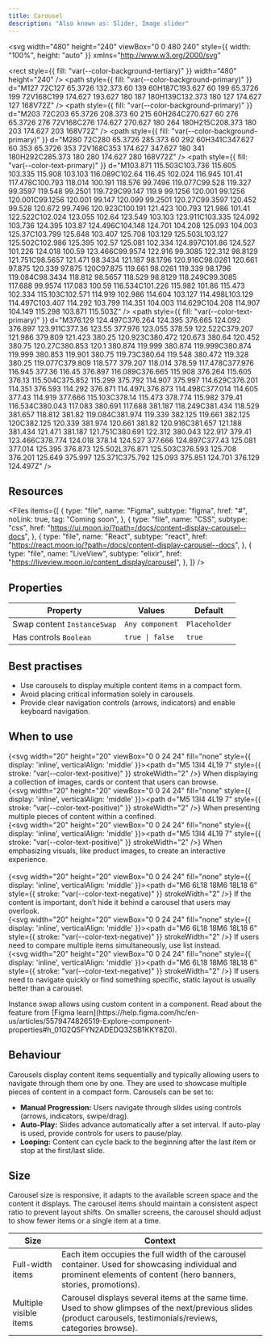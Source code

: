 ```yaml
---
title: Carousel
description: "Also known as: Slider, Image slider"
---
```


<svg
  width="480"
  height="240"
  viewBox="0 0 480 240"
  style={{ width: "100%", height: "auto" }}
  xmlns="http://www.w3.org/2000/svg"
>
  <rect
    style={{ fill: "var(--color-background-tertiary)" }}
    width="480"
    height="240"
  />
  <path
    style={{ fill: "var(--color-background-primary)" }}
    d="M127 72C127 65.3726 132.373 60 139 60H187C193.627 60 199 65.3726 199 72V168C199 174.627 193.627 180 187 180H139C132.373 180 127 174.627 127 168V72Z"
  />
  <path
    style={{ fill: "var(--color-background-primary)" }}
    d="M203 72C203 65.3726 208.373 60 215 60H264C270.627 60 276 65.3726 276 72V168C276 174.627 270.627 180 264 180H215C208.373 180 203 174.627 203 168V72Z"
  />
  <path
    style={{ fill: "var(--color-background-primary)" }}
    d="M280 72C280 65.3726 285.373 60 292 60H341C347.627 60 353 65.3726 353 72V168C353 174.627 347.627 180 341 180H292C285.373 180 280 174.627 280 168V72Z"
  />
  <path
    style={{ fill: "var(--color-text-primary)" }}
    d="M103.871 115.503C103.736 115.605 103.335 115.908 103.103 116.089C102.64 116.45 102.024 116.945 101.41 117.478C100.793 118.014 100.191 118.576 99.7496 119.077C99.528 119.327 99.3597 119.548 99.2501 119.729C99.147 119.9 99.1256 120.001 99.1256 120.001C99.1256 120.001 99.147 120.099 99.2501 120.27C99.3597 120.452 99.528 120.672 99.7496 120.923C100.191 121.423 100.793 121.986 101.41 122.522C102.024 123.055 102.64 123.549 103.103 123.911C103.335 124.092 103.736 124.395 103.87 124.496C104.148 124.701 104.208 125.093 104.003 125.37C103.799 125.648 103.407 125.708 103.129 125.503L103.127 125.502C102.986 125.395 102.57 125.081 102.334 124.897C101.86 124.527 101.226 124.018 100.59 123.466C99.9574 122.916 99.3085 122.312 98.8129 121.751C98.5657 121.471 98.3434 121.187 98.1796 120.916C98.0261 120.661 97.875 120.339 97.875 120C97.875 119.661 98.0261 119.339 98.1796 119.084C98.3434 118.812 98.5657 118.529 98.8129 118.249C99.3085 117.688 99.9574 117.083 100.59 116.534C101.226 115.982 101.86 115.473 102.334 115.103C102.571 114.919 102.986 114.604 103.127 114.498L103.129 114.497C103.407 114.292 103.799 114.351 104.003 114.629C104.208 114.907 104.149 115.298 103.871 115.503Z"
  />
  <path
    style={{ fill: "var(--color-text-primary)" }}
    d="M376.129 124.497C376.264 124.395 376.665 124.092 376.897 123.911C377.36 123.55 377.976 123.055 378.59 122.522C379.207 121.986 379.809 121.423 380.25 120.923C380.472 120.673 380.64 120.452 380.75 120.27C380.853 120.1 380.874 119.999 380.874 119.999C380.874 119.999 380.853 119.901 380.75 119.73C380.64 119.548 380.472 119.328 380.25 119.077C379.809 118.577 379.207 118.014 378.59 117.478C377.976 116.945 377.36 116.45 376.897 116.089C376.665 115.908 376.264 115.605 376.13 115.504C375.852 115.299 375.792 114.907 375.997 114.629C376.201 114.351 376.593 114.292 376.871 114.497L376.873 114.498C377.014 114.605 377.43 114.919 377.666 115.103C378.14 115.473 378.774 115.982 379.41 116.534C380.043 117.083 380.691 117.688 381.187 118.249C381.434 118.529 381.657 118.812 381.82 119.084C381.974 119.339 382.125 119.661 382.125 120C382.125 120.339 381.974 120.661 381.82 120.916C381.657 121.188 381.434 121.471 381.187 121.751C380.691 122.312 380.043 122.917 379.41 123.466C378.774 124.018 378.14 124.527 377.666 124.897C377.43 125.081 377.014 125.395 376.873 125.502L376.871 125.503C376.593 125.708 376.201 125.649 375.997 125.371C375.792 125.093 375.851 124.701 376.129 124.497Z"
  />
</svg>

## Resources

<Files
  items={[
    {
      type: "file",
      name: "Figma",
      subtype: "figma",
      href: "#",
      noLink: true,
      tag: "Coming soon",
    },
    {
      type: "file",
      name: "CSS",
      subtype: "css",
      href: "https://ui.moon.io/?path=/docs/content-display-carousel--docs",
    },
    {
      type: "file",
      name: "React",
      subtype: "react",
      href: "https://react.moon.io/?path=/docs/content-display-carousel--docs",
    },
    {
      type: "file",
      name: "LiveView",
      subtype: "elixir",
      href: "https://liveview.moon.io/content_display/carousel",
    },
  ]}
/>

## Properties

| **Property**                | **Values**      | **Default**   |
| --------------------------- | --------------- | ------------- |
| Swap content `InstanceSwap` | `Any component` | `Placeholder` |
| Has controls `Boolean`      | `true \| false` | `true`        |

## Best practises

- Use carousels to display multiple content items in a compact form.
- Avoid placing critical information solely in carousels.
- Provide clear navigation controls (arrows, indicators) and enable keyboard navigation.

## When to use

{<svg width="20" height="20" viewBox="0 0 24 24" fill="none" style={{ display: 'inline', verticalAlign: 'middle' }}><path d="M5 13l4 4L19 7" style={{ stroke: "var(--color-text-positive)" }} strokeWidth="2" /></svg>} When displaying a collection of images, cards or content that users can browse. <br/>
{<svg width="20" height="20" viewBox="0 0 24 24" fill="none" style={{ display: 'inline', verticalAlign: 'middle' }}><path d="M5 13l4 4L19 7" style={{ stroke: "var(--color-text-positive)" }} strokeWidth="2" /></svg>} When presenting multiple pieces of content within a confined. <br/>
{<svg width="20" height="20" viewBox="0 0 24 24" fill="none" style={{ display: 'inline', verticalAlign: 'middle' }}><path d="M5 13l4 4L19 7" style={{ stroke: "var(--color-text-positive)" }} strokeWidth="2" /></svg>} When emphasizing visuals, like product images, to create an interactive experience. <br/><br/>
{<svg width="20" height="20" viewBox="0 0 24 24" fill="none" style={{ display: 'inline', verticalAlign: 'middle' }}><path d="M6 6L18 18M6 18L18 6" style={{ stroke: "var(--color-text-negative)" }} strokeWidth="2" /></svg>} If the content is important, don’t hide it behind a carousel that users may overlook. <br/>
{<svg width="20" height="20" viewBox="0 0 24 24" fill="none" style={{ display: 'inline', verticalAlign: 'middle' }}><path d="M6 6L18 18M6 18L18 6" style={{ stroke: "var(--color-text-negative)" }} strokeWidth="2" /></svg>} If users need to compare multiple items simultaneously, use list instead. <br/>
{<svg width="20" height="20" viewBox="0 0 24 24" fill="none" style={{ display: 'inline', verticalAlign: 'middle' }}><path d="M6 6L18 18M6 18L18 6" style={{ stroke: "var(--color-text-negative)" }} strokeWidth="2" /></svg>} If users need to navigate quickly or find something specific, static layout is usually better than a carousel. <br/>

<Note type="info" title="Note">
  Instance swap allows using custom content in a component. Read about the
  feature from [Figma
  learn](https://help.figma.com/hc/en-us/articles/5579474826519-Explore-component-properties#h_01G2Q5FYN2ADEDQ3ZSB1KKY8Z0).
</Note>

## Behaviour

Carousels display content items sequentially and typically allowing users to navigate through them one by one.
They are used to showcase multiple pieces of content in a compact form. Carousels can be set to:

- **Manual Progression:** Users navigate through slides using controls (arrows, indicators, swipe/drag).
- **Auto-Play:** Slides advance automatically after a set interval. If auto-play is used, provide controls for users to pause/play.
- **Looping:** Content can cycle back to the beginning after the last item or stop at the first/last slide.

## Size

Carousel size is responsive, it adapts to the available screen space and the content it displays. The carousel items should maintain a consistent aspect ratio to prevent layout shifts.
On smaller screens, the carousel should adjust to show fewer items or a single item at a time.

| **Size**               | **Context**                                                                                                                                                        |
| ---------------------- | ------------------------------------------------------------------------------------------------------------------------------------------------------------------ |
| Full-width items       | Each item occupies the full width of the carousel container. Used for showcasing individual and prominent elements of content (hero banners, stories, promotions). |
| Multiple visible items | Carousel displays several items at the same time. Used to show glimpses of the next/previous slides (product carousels, testimonials/reviews, categories browse).  |
